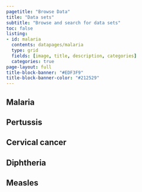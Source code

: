 ```yaml
---
pagetitle: "Browse Data"
title: "Data sets"
subtitle: "Browse and search for data sets"
toc: false
listing: 
- id: malaria
  contents: datapages/malaria
  type: grid
  fields: [image, title, description, categories]
  categories: true
page-layout: full
title-block-banner: "#EDF3F9"
title-block-banner-color: "#212529"
---
```


:::{#data-tabs .panel-tabset}

## Malaria

:::{#malaria}
:::

## Pertussis

:::{#pertussis}
:::

## Cervical cancer

:::{#cervical-cancer}
:::

## Diphtheria 

:::{#diphtheria}
:::

## Measles

:::{#measles}
:::

:::

